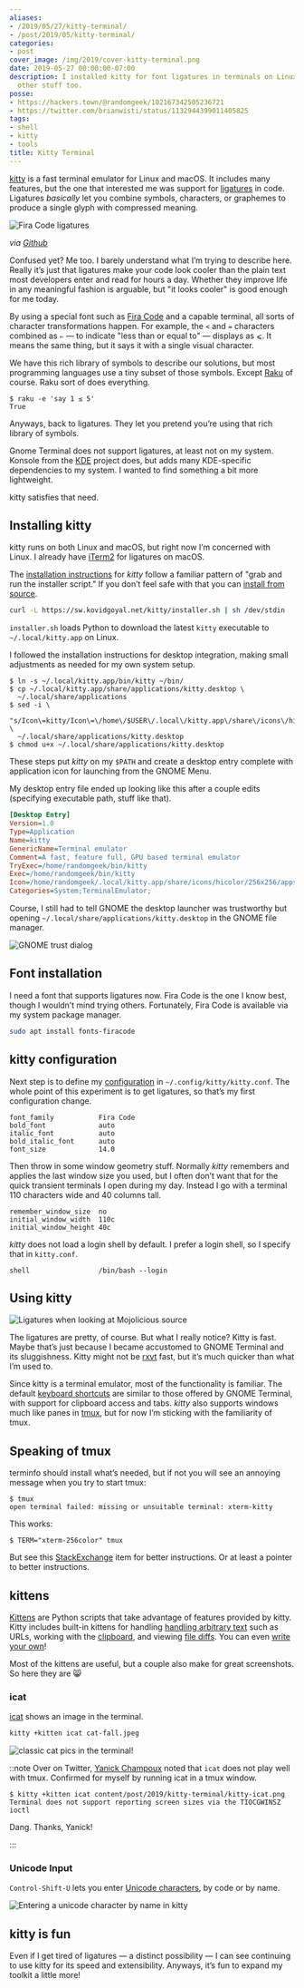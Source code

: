 ```yaml
---
aliases:
- /2019/05/27/kitty-terminal/
- /post/2019/05/kitty-terminal/
categories:
- post
cover_image: /img/2019/cover-kitty-terminal.png
date: 2019-05-27 00:00:00-07:00
description: I installed kitty for font ligatures in terminals on Linux, but it does
  other stuff too.
posse:
- https://hackers.town/@randomgeek/102167342505236721
- https://twitter.com/brianwisti/status/1132944399011405825
tags:
- shell
- kitty
- tools
title: Kitty Terminal
---
```


[kitty](https://sw.kovidgoyal.net/kitty/index.html) is a fast terminal
emulator for Linux and macOS. It includes many features, but the one
that interested me was support for
[ligatures](https://en.wikipedia.org/wiki/Typographic_ligature) in code.
Ligatures *basically* let you combine symbols, characters, or graphemes
to produce a single glyph with compressed meaning.

![Fira Code ligatures](@img/2019/all_ligatures.png)

*via [Github](https://github.com/tonsky/FiraCode/blob/master/showcases/all_ligatures.png)*

Confused yet? Me too. I barely understand what I’m trying to describe
here. Really it’s just that ligatures make your code look cooler than
the plain text most developers enter and read for hours a day. Whether
they improve life in any meaningful fashion is arguable, but "it looks
cooler" is good enough for me today.

By using a special font such as [Fira
Code](https://github.com/tonsky/FiraCode) and a capable terminal, all
sorts of character transformations happen. For example, the `<` and `=`
characters combined as `⇐` — to indicate "less than or equal to" —
displays as `⩽`. It means the same thing, but it says it with a single
visual character.

[Raku]: /tags/raku-lang

We have this rich library of symbols to describe our solutions, but most
programming languages use a tiny subset of those symbols. Except
[Raku][] of course. Raku sort of does everything.

```console
$ raku -e 'say 1 ≤ 5'
True
```

Anyways, back to ligatures. They let you pretend you’re using that rich
library of symbols.

Gnome Terminal does not support ligatures, at least not on my system.
Konsole from the [KDE](https://www.kde.org/) project does, but adds many
KDE-specific dependencies to my system. I wanted to find something a bit
more lightweight.

kitty satisfies that need.

## Installing kitty

kitty runs on both Linux and macOS, but right now I’m concerned with
Linux. I already have [iTerm2](https://iterm2.com/) for ligatures on
macOS.

The [installation
instructions](https://sw.kovidgoyal.net/kitty/binary.html) for *kitty*
follow a familiar pattern of "grab and run the installer script." If you
don’t feel safe with that you can [install from
source](https://sw.kovidgoyal.net/kitty/build.html).

```sh
curl -L https://sw.kovidgoyal.net/kitty/installer.sh | sh /dev/stdin
```

`installer.sh` loads Python to download the latest `kitty` executable to
`~/.local/kitty.app` on Linux.

I followed the installation instructions for desktop integration, making
small adjustments as needed for my own system setup.

```console
$ ln -s ~/.local/kitty.app/bin/kitty ~/bin/
$ cp ~/.local/kitty.app/share/applications/kitty.desktop \
  ~/.local/share/applications
$ sed -i \
  "s/Icon\=kitty/Icon\=\/home\/$USER\/.local\/kitty.app\/share\/icons\/hicolor\/256x256\/apps\/kitty.png/g" \
  ~/.local/share/applications/kitty.desktop
$ chmod u+x ~/.local/share/applications/kitty.desktop
```

These steps put *kitty* on my `$PATH` and create a desktop entry
complete with application icon for launching from the GNOME Menu.

My desktop entry file ended up looking like this after a couple edits
(specifying executable path, stuff like that).

```ini title="kitty.desktop"
[Desktop Entry]
Version=1.0
Type=Application
Name=kitty
GenericName=Terminal emulator
Comment=A fast, feature full, GPU based terminal emulator
TryExec=/home/randomgeek/bin/kitty
Exec=/home/randomgeek/bin/kitty
Icon=/home/randomgeek/.local/kitty.app/share/icons/hicolor/256x256/apps/kitty.png
Categories=System;TerminalEmulator;
```

Course, I still had to tell GNOME the desktop launcher was trustworthy
but opening `~/.local/share/applications/kitty.desktop` in the GNOME
file manager.

![GNOME trust dialog](@img/2019/gnome-trust.png)

## Font installation

I need a font that supports ligatures now. Fira Code is the one I know
best, though I wouldn’t mind trying others. Fortunately, Fira Code is
available via my system package manager.

```sh
sudo apt install fonts-firacode
```

## kitty configuration

Next step is to define my
[configuration](https://sw.kovidgoyal.net/kitty/conf.html) in
`~/.config/kitty/kitty.conf`. The whole point of this experiment is to
get ligatures, so that’s my first configuration change.

```text
font_family           Fira Code
bold_font             auto
italic_font           auto
bold_italic_font      auto
font_size             14.0
```

Then throw in some window geometry stuff. Normally *kitty* remembers and
applies the last window size you used, but I often don’t want that for
the quick transient terminals I open during my day. Instead I go with a
terminal 110 characters wide and 40 columns tall.

```text
remember_window_size  no
initial_window_width  110c
initial_window_height 40c
```

*kitty* does not load a login shell by default. I prefer a login shell,
so I specify that in `kitty.conf`.

```text
shell                 /bin/bash --login
```

## Using kitty

![Ligatures when looking at Mojolicious source](@img/2019/mojolicious.png)

The ligatures are pretty, of course. But what I really notice? Kitty is
fast. Maybe that’s just because I became accustomed to GNOME Terminal
and its sluggishness. Kitty might not be
[rxvt](http://rxvt.sourceforge.net/) fast, but it’s much quicker than
what I’m used to.

Since kitty is a terminal emulator, most of the functionality is
familiar. The default [keyboard
shortcuts](https://sw.kovidgoyal.net/kitty/index.html#tabs-and-windows)
are similar to those offered by GNOME Terminal, with support for
clipboard access and tabs. *kitty* also supports windows much like panes
in [tmux](https://github.com/tmux/tmux/wiki), but for now I’m sticking
with the familiarity of tmux.

## Speaking of tmux

terminfo should install what’s needed, but if not you will see an
annoying message when you try to start tmux:

```console
$ tmux
open terminal failed: missing or unsuitable terminal: xterm-kitty
```

This works:

```console
$ TERM="xterm-256color" tmux
```

But see this
[StackExchange](https://unix.stackexchange.com/questions/470676/tmux-under-kitty-terminal)
item for better instructions. Or at least a pointer to better
instructions.

## kittens

[Kittens](https://sw.kovidgoyal.net/kitty/index.html#kittens) are Python
scripts that take advantage of features provided by kitty. Kitty
includes built-in kittens for handling [handling arbitrary
text](https://sw.kovidgoyal.net/kitty/kittens/hints.html) such as URLs,
working with the
[clipboard](https://sw.kovidgoyal.net/kitty/kittens/clipboard.html), and
viewing [file diffs](https://sw.kovidgoyal.net/kitty/kittens/diff.html).
You can even [write your
own](https://sw.kovidgoyal.net/kitty/kittens/custom.html)\!

Most of the kittens are useful, but a couple also make for great
screenshots. So here they are 😸

### icat

[icat](https://sw.kovidgoyal.net/kitty/kittens/icat.html) shows an image
in the terminal.

```sh
kitty +kitten icat cat-fall.jpeg
```

![classic cat pics in the terminal!](@img/2019/kitty-icat.png)

::note
Over on Twitter, [Yanick Champoux](http://techblog.babyl.ca/) noted that
`icat` does not play well with tmux. Confirmed for myself by running icat in a tmux window.

```console
$ kitty +kitten icat content/post/2019/kitty-terminal/kitty-icat.png
Terminal does not support reporting screen sizes via the TIOCGWINSZ ioctl
```

Dang. Thanks, Yanick!

:::

### Unicode Input

`Control-Shift-U` lets you enter [Unicode
characters](https://sw.kovidgoyal.net/kitty/kittens/unicode-input.html),
by code or by name.

![Entering a unicode character by name in kitty](@img/2019/unicode-entry.png)

## kitty is fun

Even if I get tired of ligatures — a distinct possibility — I can see
continuing to use kitty for its speed and extensibility. Anyways, it’s
fun to expand my toolkit a little more\!
